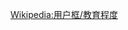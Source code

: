 {{Userbox
  |id=LUNZ
  |id-c=white
  |info=这个用戶是'''[[林肯大学]]'''的校友、学生或老师。
  |info-c=lightgreen
  |info-s=9
  |info-fc=black
  |border-c=black
}}<includeonly>[[Category:林肯的维基人|{{PAGENAME}}]]</includeonly><noinclude>{{Clear}}[[Wikipedia:用户框/教育程度]]</noinclude>
